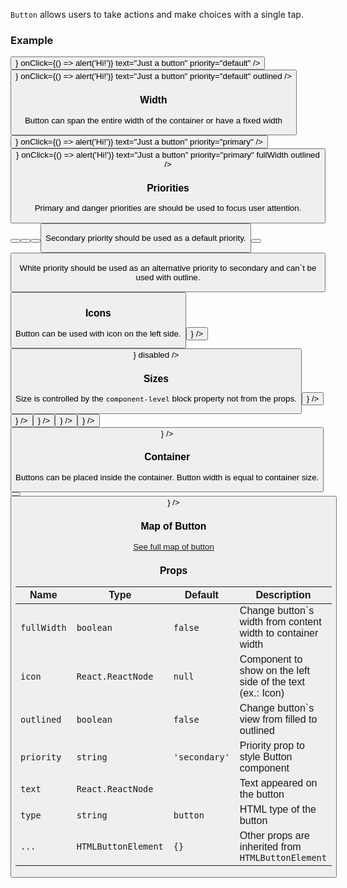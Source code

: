 
`Button` allows users to take actions and make choices with a single tap.

### Example

<Playground >
  <Button
    icon={<IconSearch />}
    onClick={() => alert('Hi!')}
    text="Just a button"
    priority="default"
  />
  <Button
    icon={<IconSearch />}
    onClick={() => alert('Hi!')}
    text="Just a button"
    priority="default"
    outlined
  />
</Playground>

### Width

Button can span the entire width of the container or have a fixed width

<Playground direction="horizontal" >
  <Button
    icon={<IconSearch />}
    onClick={() => alert('Hi!')}
    text="Just a button"
    priority="primary"
  />
  <Button
    icon={<IconSearch />}
    onClick={() => alert('Hi!')}
    text="Just a button"
    priority="primary"
    fullWidth
    outlined
  />
</Playground>

### Priorities

Primary and danger priorities are should be used to focus user attention.

<Playground >
  <Button text="The main action on the page" priority="primary" />
  <Button text="The main action on the page" priority="primary" outlined />
  <Button text="Alternative action" priority="danger" outlined />
  <Button text="Alternative action" priority="danger" />
</Playground>

Secondary priority should be used as a default priority.

<Playground >
  <Button text="Alternative action" priority="secondary" />
  <Button text="Alternative action" priority="secondary" outlined />
</Playground>

White priority should be used as an alternative priority to secondary and can`t be used with outline.

<Playground>
  <block style={{ width: '400px', padding: '30px 50px', background: 'grey' }}>
    <Button text="Alternative action" priority="white" />
  </block>
</Playground>

### Icons

Button can be used with icon on the left side.

<Playground >
  <Button text="Icon on the left" priority="primary" icon={<IconPlus />} />
  <Button text="Disabled button" priority="primary" icon={<IconSearch />} disabled />
</Playground>

### Sizes

Size is controlled by the `component-level` block property not from the props.

<Playground >
  <block.N>
    <Button priority="primary" text="None" icon={<IconPlus />} />
  </block.N>
  <block.S>
    <Button priority="primary" text="Small" icon={<IconPlus />} />
  </block.S>
  <block.M>
    <Button priority="primary" text="Normal" icon={<IconPlus />} />
  </block.M>
  <block.L>
    <Button priority="primary" text="Large" icon={<IconPlus />} />
  </block.L>
  <block.XL>
    <Button priority="primary" text="Extra Large" icon={<IconPlus />} />
  </block.XL>
  <block.H>
    <Button priority="primary" text="Huge" icon={<IconPlus />} />
  </block.H>
</Playground>

### Container

Buttons can be placed inside the container. Button width is equal to container size.

<Playground direction="horizontal" >
  <block.S>
    <Button priority="primary" text="Small" />
  </block.S>
  <block.S>
    <Button priority="primary" text="Small" icon={<IconPlus />} />
  </block.S>
</Playground>

### Map of Button

<a href="/package/woly/component/button-map">See full map of button</a>

### Props

| Name        | Type                | Default       | Description                                                 |
| ----------- | ------------------- | ------------- | ----------------------------------------------------------- |
| `fullWidth` | `boolean`           | `false`       | Change button`s width from content width to container width |
| `icon`      | `React.ReactNode`   | `null`        | Component to show on the left side of the text (ex.: Icon)  |
| `outlined`  | `boolean`           | `false`       | Change button`s view from filled to outlined                |
| `priority`  | `string`            | `'secondary'` | Priority prop to style Button component                     |
| `text`      | `React.ReactNode`   |               | Text appeared on the button                                 |
| `type`      | `string`            | `button`      | HTML type of the button                                     |
| `...`       | `HTMLButtonElement` | `{}`          | Other props are inherited from `HTMLButtonElement`          |
